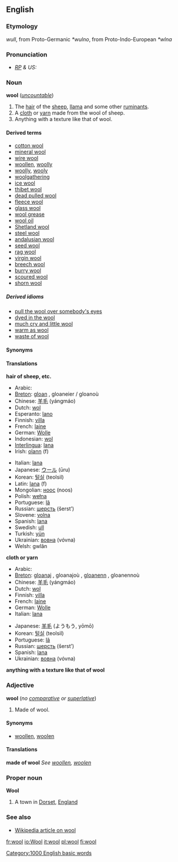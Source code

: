 ==English==
===Etymology===
{{OE.}} ''wull'', from Proto-Germanic ''*wulno'', from Proto-Indo-European ''*wlna''

===Pronunciation===
* ''[[RP]] & US:'' {{IPA|/wʊl/}}

===Noun===
'''wool''' (''[[uncountable]]'')

# The [[hair]] of the [[sheep]], [[llama]] and some other [[ruminant]]s.
# A [[cloth]] or [[yarn]] made from the wool of sheep.
# Anything with a texture like that of wool.

====Derived terms====
*[[cotton wool]]
*[[mineral wool]]
*[[wire wool]]
*[[woollen]], [[woolly]]
*[[woolly]], [[wooly]]
*[[woolgathering]]
*[[ice wool]]
*[[thibet wool]]
*[[dead pulled wool]]
*[[fleece wool]]
*[[glass wool]]
*[[wool grease]]
*[[wool oil]]
*[[Shetland wool]]
*[[steel wool]]
*[[andalusian wool]]
*[[seed wool]]
*[[rag wool]]
*[[virgin wool]]
*[[breech wool]]
*[[burry wool]]
*[[scoured wool]]
*[[shorn wool]]

=====Derived idioms=====
*[[pull the wool over somebody's eyes]]
*[[dyed in the wool]]
*[[much cry and little wool]]
*[[warm as wool]]
*[[waste of wool]]

====Synonyms====


==== Translations ====

'''hair of sheep, etc.'''
{{top}}
*Arabic: {{ARchar|[[صوف]]}} {{Unicode|(ʂu:f)}}
*[[Breton]]: [[gloan]] {{m}}, gloaneier / gloanoù {{p}}
*Chinese: [[羊毛]] (yángmáo)
*Dutch: [[wol]] {{m}}
*Esperanto: [[lano]]
*Finnish: [[villa]]
*French: [[laine]] {{f}}
*German: [[Wolle]] {{f}}
*Indonesian: [[wol]]
*[[Interlingua]]: [[lana]]
*Irish: [[olann]] (f)
{{mid}}
*Italian: [[lana#Italian|lana]] {{f}}
*Japanese: [[ウール]] (ūru)
*Korean: [[털실]] (teolsil)
*Latin: [[lana]] (f)
*Mongolian: [[ноос]] (noos)
*Polish: [[wełna]] {{f}}
*Portuguese: [[lã]] {{f}}
*Russian: [[шерсть]] (šerst’) {{f}}
*Slovene: [[volna]] {{f}}
*Spanish: [[lana#Spanish|lana]] {{f}}
*Swedish: [[ull]] {{c}}
*Turkish: [[yün]]
*Ukrainian: [[вовна]] (vóvna) {{f}}
*Welsh: gwlân 
{{bottom}}

'''cloth or yarn'''
{{top}}
*Arabic: {{ARchar|[[صوف]]}} {{Unicode|(ʂu:f)}}
*[[Breton]]: [[gloanaj]] {{m}}, gloanajoù {{p}}, [[gloanenn]] {{f}}, gloanennoù {{p}}
*Chinese: [[羊毛]] (yángmáo)
*Dutch: [[wol]]
*Finnish: [[villa]]
*French: [[laine]] {{f}}
*German: [[Wolle]] {{f}}
*Italian: [[lana#Italian|lana]] {{f}}
{{mid}}
*Japanese: [[羊毛]] (ようもう, yōmō)
*Korean: [[털실]] (teolsil)
*Portuguese: [[lã]] {{f}}
*Russian: [[шерсть]] (šerst’) {{f}}
*Spanish: [[lana#Spanish|lana]] {{f}}
*Ukrainian: [[вовна]] (vóvna) {{f}}
{{bottom}}

'''anything with a texture like that of wool'''
{{top}}
{{mid}}
{{bottom}}

===Adjective===
'''wool''' (''no [[comparative]] or [[superlative]]'')

#Made of wool.

====Synonyms====
*[[woollen]], [[woolen]]

====Translations====
'''made of wool'''
''See [[woollen]], [[woolen]]''

===Proper noun===
'''Wool'''
#A town in [[Dorset]], [[England]]

===See also===
*[[w:wool|Wikipedia article on wool]]

[[Category:1000 English basic words]]

[[fr:wool]]
[[io:Wool]]
[[it:wool]]
[[pl:wool]]
[[fi:wool]]